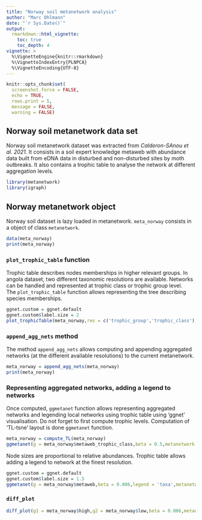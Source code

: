 ```yaml
---
title: "Norway soil metanetwork analysis"
author: "Marc Ohlmann"
date: "`r Sys.Date()`"
output:
  rmarkdown::html_vignette:
    toc: true
    toc_depth: 4
vignette: >
  %\VignetteEngine{knitr::rmarkdown}
  %\VignetteIndexEntry{PLNPCA}
  %\VignetteEncoding{UTF-8}
---
```


```r
knitr::opts_chunk$set(
  screenshot.force = FALSE, 
  echo = TRUE,
  rows.print = 5,
  message = FALSE, 
  warning = FALSE)
```

## Norway soil metanetwork data set 

Norway soil metanetwork dataset was extracted from *Calderon-SAnou et al. 2021*. It consists in a soil expert knowledge metaweb with abundance data built from eDNA data in disturbed and non-disturbed sites by moth outbreaks. It also contains a trophic table to analyse the network at different aggregation levels.

```r
library(metanetwork)
library(igraph)
```

## Norway metanetwork object

Norway soil dataset is lazy loaded in metanetwork. `meta_norway` consists in a object of class `metanetwork`.

```r
data(meta_norway)
print(meta_norway)
```

### `plot_trophic_table` function

Trophic table describes nodes memberships in higher relevant groups. In angola dataset, two different taxonomic resolutions are available. Networks can be handled and represented at trophic class or trophic group level.       
The `plot_trophic_table` function allows representing the tree describing species memberships.

```r
ggnet.custom = ggnet.default
ggnet.custom$label.size = 2
plot_trophicTable(meta_norway,res = c('trophic_group','trophic_class'),ggnet.config = ggnet.custom)
```

### `append_agg_nets` method

The method `append_agg_nets` allows computing and appending aggregated networks (at the different available resolutions) to the current metanetwork.

```r
meta_norway = append_agg_nets(meta_norway)
print(meta_norway)
```

### Representing aggregated networks, adding a legend to networks

Once computed, `ggmetanet` function allows representing aggregated networks and legending local networks using trophic table using 'ggnet' visualisation. Do not forget to first compute trophic levels. Computation of 'TL-tsne' layout is done `ggmetanet` function.

```r
meta_norway = compute_TL(meta_norway)
ggmetanet(g = meta_norway$metaweb_trophic_class,beta = 0.5,metanetwork = meta_norway)
```

Node sizes are proportional to relative abundances. Trophic table allows adding a legend to network at the finest resolution.

```r
ggnet.custom = ggnet.default
ggnet.custom$label.size = 1.5
ggmetanet(g = meta_norway$metaweb,beta = 0.006,legend = 'taxa',metanetwork = meta_norway, ggnet.config = ggnet.custom)
```

### `diff_plot`

```r
diff_plot(g1 = meta_norway$high,g2 = meta_norway$low,beta = 0.006,metanetwork = meta_norway)
```
